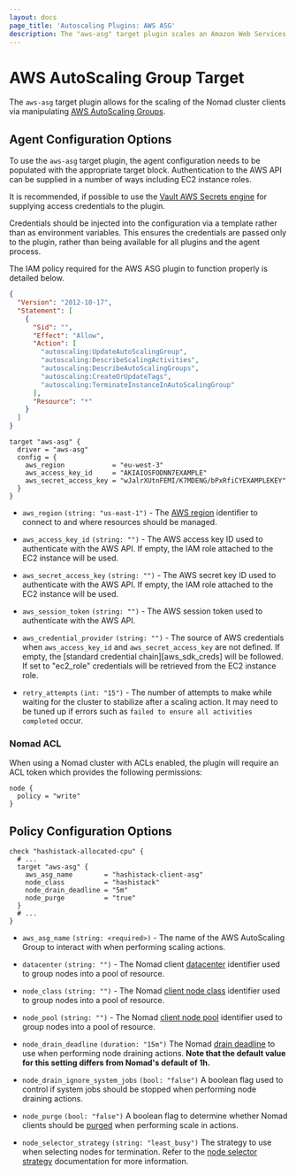 ```yaml
---
layout: docs
page_title: 'Autoscaling Plugins: AWS ASG'
description: The "aws-asg" target plugin scales an Amazon Web Services Autoscaling Group.
---
```


# AWS AutoScaling Group Target

The `aws-asg` target plugin allows for the scaling of the Nomad cluster clients
via manipulating [AWS AutoScaling Groups][aws_autoscaling].

## Agent Configuration Options

To use the `aws-asg` target plugin, the agent configuration needs to be
populated with the appropriate target block. Authentication to the AWS API can
be supplied in a number of ways including EC2 instance roles.

It is recommended, if possible to use the [Vault AWS Secrets
engine][vault_aws_backend] for supplying access credentials to the plugin.

Credentials should be injected into the configuration via a template rather
than as environment variables. This ensures the credentials are passed only to
the plugin, rather than being available for all plugins and the agent process.

The IAM policy required for the AWS ASG plugin to function properly is detailed
below.

```json
{
  "Version": "2012-10-17",
  "Statement": [
    {
      "Sid": "",
      "Effect": "Allow",
      "Action": [
        "autoscaling:UpdateAutoScalingGroup",
        "autoscaling:DescribeScalingActivities",
        "autoscaling:DescribeAutoScalingGroups",
        "autoscaling:CreateOrUpdateTags",
        "autoscaling:TerminateInstanceInAutoScalingGroup"
      ],
      "Resource": "*"
    }
  ]
}
```

```hcl
target "aws-asg" {
  driver = "aws-asg"
  config = {
    aws_region            = "eu-west-3"
    aws_access_key_id     = "AKIAIOSFODNN7EXAMPLE"
    aws_secret_access_key = "wJalrXUtnFEMI/K7MDENG/bPxRfiCYEXAMPLEKEY"
  }
}
```

- `aws_region` `(string: "us-east-1")` - The [AWS region][aws_region] identifier
  to connect to and where resources should be managed.

- `aws_access_key_id` `(string: "")` - The AWS access key ID used to authenticate
  with the AWS API. If empty, the IAM role attached to the EC2 instance will be
  used.

- `aws_secret_access_key` `(string: "")` - The AWS secret key ID used to authenticate
  with the AWS API. If empty, the IAM role attached to the EC2 instance will be
  used.

- `aws_session_token` `(string: "")` - The AWS session token used to authenticate
  with the AWS API.

- `aws_credential_provider` `(string: "")` - The source of AWS credentials when
  `aws_access_key_id` and `aws_secret_access_key` are not defined. If empty,
  the [standard credential chain][aws_sdk_creds] will be followed. If set to
  "ec2_role" credentials will be retrieved from the EC2 instance role.

- `retry_attempts` `(int: "15")` - The number of attempts to make while waiting
  for the cluster to stabilize after a scaling action. It may need to be tuned
  up if errors such as `failed to ensure all activities completed` occur.

### Nomad ACL

When using a Nomad cluster with ACLs enabled, the plugin will require an ACL
token which provides the following permissions:

```hcl
node {
  policy = "write"
}
```

## Policy Configuration Options

```hcl
check "hashistack-allocated-cpu" {
  # ...
  target "aws-asg" {
    aws_asg_name        = "hashistack-client-asg"
    node_class          = "hashistack"
    node_drain_deadline = "5m"
    node_purge          = "true"
  }
  # ...
}
```

- `aws_asg_name` `(string: <required>)` - The name of the AWS AutoScaling Group to
  interact with when performing scaling actions.

- `datacenter` `(string: "")` - The Nomad client [datacenter][nomad_datacenter]
  identifier used to group nodes into a pool of resource.

- `node_class` `(string: "")` - The Nomad [client node class][nomad_node_class]
  identifier used to group nodes into a pool of resource.

- `node_pool` `(string: "")` - The Nomad [client node pool][nomad_node_pool]
  identifier used to group nodes into a pool of resource.

- `node_drain_deadline` `(duration: "15m")` The Nomad [drain
  deadline][nomad_node_drain_deadline] to use when performing node draining
  actions. **Note that the default value for this setting differs from Nomad's
  default of 1h.**

- `node_drain_ignore_system_jobs` `(bool: "false")` A boolean flag used to
  control if system jobs should be stopped when performing node draining
  actions.

- `node_purge` `(bool: "false")` A boolean flag to determine whether Nomad
  clients should be [purged][nomad_node_purge] when performing scale in
  actions.

- `node_selector_strategy` `(string: "least_busy")` The strategy to use when
  selecting nodes for termination. Refer to the [node selector
  strategy][node_selector_strategy] documentation for more information.

[aws_autoscaling]: https://aws.amazon.com/autoscaling/
[aws_region]: https://aws.amazon.com/about-aws/global-infrastructure/regions_az/
[nomad_datacenter]: /nomad/docs/configuration#datacenter
[nomad_node_class]: /nomad/docs/configuration/client#node_class
[nomad_node_pool]: /nomad/docs/configuration/client#node_pool
[nomad_node_drain_deadline]: /nomad/api-docs/nodes#deadline
[nomad_node_purge]: /nomad/api-docs/nodes#purge-node
[node_selector_strategy]: /nomad/tools/autoscaling/internals/node-selector-strategy
[vault_aws_backend]: /vault/docs/secrets/aws
